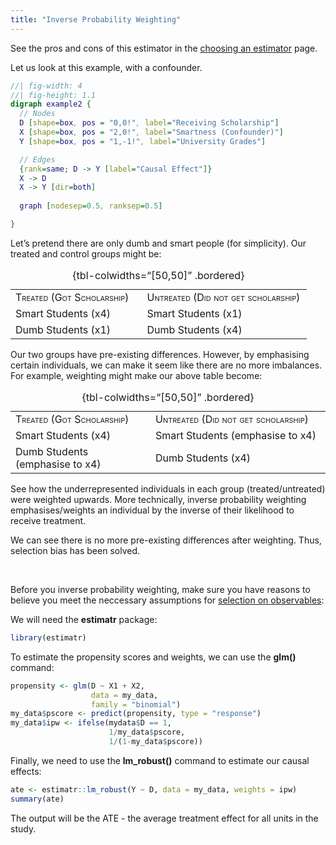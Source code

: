 ```yaml
---
title: "Inverse Probability Weighting"
---
```


::: small
See the pros and cons of this estimator in the [choosing an estimator](soochoose.qmd) page.
:::

Let us look at this example, with a confounder.

::: center-graph
```dot
//| fig-width: 4
//| fig-height: 1.1
digraph example2 {
  // Nodes
  D [shape=box, pos = "0,0!", label="Receiving Scholarship"]
  X [shape=box, pos = "2,0!", label="Smartness (Confounder)"]
  Y [shape=box, pos = "1,-1!", label="University Grades"]

  // Edges
  {rank=same; D -> Y [label="Causal Effect"]}
  X -> D
  X -> Y [dir=both]
  
  graph [nodesep=0.5, ranksep=0.5]

}
```
:::

Let's pretend there are only dumb and smart people (for simplicity). Our treated and control groups might be:

|                                         |                                                   |
|--------------------------------|----------------------------------------|
| [Treated (Got Scholarship)]{.smallcaps} | [Untreated (Did not get scholarship)]{.smallcaps} |
| Smart Students (x4)                     | Smart Students (x1)                               |
| Dumb Students (x1)                      | Dumb Students (x4)                                |

: {tbl-colwidths="\[50,50\]" .bordered}

Our two groups have pre-existing differences. However, by emphasising certain individuals, we can make it seem like there are no more imbalances. For example, weighting might make our above table become:

|                                         |                                                   |
|--------------------------------|----------------------------------------|
| [Treated (Got Scholarship)]{.smallcaps} | [Untreated (Did not get scholarship)]{.smallcaps} |
| Smart Students (x4)                     | Smart Students (emphasise to x4)                  |
| Dumb Students (emphasise to x4)         | Dumb Students (x4)                                |

: {tbl-colwidths="\[50,50\]" .bordered}

::: small
See how the underrepresented individuals in each group (treated/untreated) were weighted upwards. More technically, inverse probability weighting emphasises/weights an individual by the inverse of their likelihood to receive treatment.
:::

We can see there is no more pre-existing differences after weighting. Thus, selection bias has been solved.

<br />

Before you inverse probability weighting, make sure you have reasons to believe you meet the neccessary assumptions for [selection on observables](soo.qmd):

We will need the **estimatr** package:

```r
library(estimatr)
```

To estimate the propensity scores and weights, we can use the **glm()** command:

```r
propensity <- glm(D ~ X1 + X2,
                  data = my_data,
                  family = "binomial")
my_data$pscore <- predict(propensity, type = "response")
my_data$ipw <- ifelse(mydata$D == 1,
                      1/my_data$pscore,
                      1/(1-my_data$pscore))
```

Finally, we need to use the **lm_robust()** command to estimate our causal effects:

```r
ate <- estimatr::lm_robust(Y ~ D, data = my_data, weights = ipw)
summary(ate)
```

The output will be the ATE - the average treatment effect for all units in the study.
